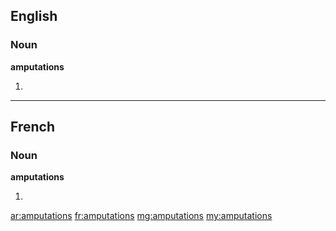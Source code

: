 ==English==

===Noun===
'''amputations'''

# {{plural of|amputation}}

----

==French==

===Noun===
'''amputations''' {{f|p}}

# {{plural of|amputation|lang=fr}}

[[ar:amputations]]
[[fr:amputations]]
[[mg:amputations]]
[[my:amputations]]
